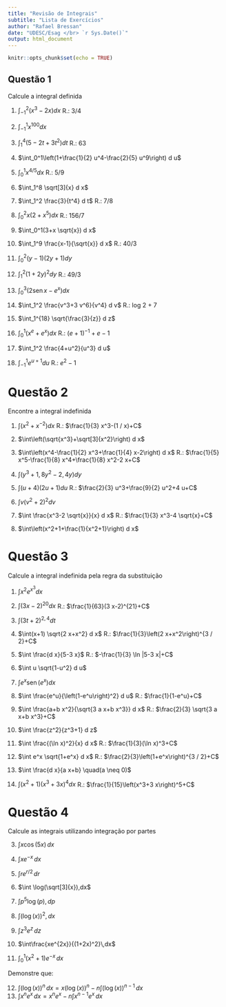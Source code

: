 ```yaml
---
title: "Revisão de Integrais"
subtitle: "Lista de Exercícios"
author: "Rafael Bressan"
date: "UDESC/Esag </br> `r Sys.Date()`"
output: html_document
---
```


```r
knitr::opts_chunk$set(echo = TRUE)
```


## Questão 1

Calcule a integral definida

1. $\int_{-1}^2\left(x^3-2 x\right) d x$ R.: 3/4

1. $\int_{-1}^1 x^{100} d x$

1. $\int_1^4\left(5-2 t+3 t^2\right) d t$ R.: 63

1. $\int_0^1\left(1+\frac{1}{2} u^4-\frac{2}{5} u^9\right) d u$
1. $\int_0^1 x^{4 / 5} d x$ R.: 5/9
1. $\int_1^8 \sqrt[3]{x} d x$
1. $\int_1^2 \frac{3}{t^4} d t$ R.: 7/8
1. $\int_0^2 x\left(2+x^5\right) d x$ R.: 156/7
1. $\int_0^1(3+x \sqrt{x}) d x$ 
1. $\int_1^9 \frac{x-1}{\sqrt{x}} d x$ R.: 40/3
1. $\int_0^2(y-1)(2 y+1) d y$
1. $\int_1^2(1+2 y)^2 d y$ R.: 49/3
1. $\int_0^3\left(2 \operatorname{sen} x-e^x\right) d x$
1. $\int_1^2 \frac{v^3+3 v^6}{v^4} d v$ R.: log 2 + 7
1. $\int_1^{18} \sqrt{\frac{3}{z}} d z$
1. $\int_0^1\left(x^e+e^x\right) d x$ R.: $(e+1)^{-1} + e - 1$
1. $\int_1^2 \frac{4+u^2}{u^3} d u$
1. $\int_{-1}^1 e^{u+1} d u$ R.: $e^2 - 1$

# Questão 2

Encontre a integral indefinida

1. $\int\left(x^2+x^{-2}\right) d x$ R.: $\frac{1}{3} x^3-(1 / x)+C$

1. $\int\left(\sqrt{x^3}+\sqrt[3]{x^2}\right) d x$ 

1. $\int\left(x^4-\frac{1}{2} x^3+\frac{1}{4} x-2\right) d x$ R.: $\frac{1}{5} x^5-\frac{1}{8} x^4+\frac{1}{8} x^2-2 x+C$
1. $\int\left(y^3+1,8 y^2-2,4 y\right) d y$
1. $\int(u+4)(2 u+1) d u$ R.: $\frac{2}{3} u^3+\frac{9}{2} u^2+4 u+C$
1. $\int v\left(v^2+2\right)^2 d v$
1. $\int \frac{x^3-2 \sqrt{x}}{x} d x$ R.: $\frac{1}{3} x^3-4 \sqrt{x}+C$
1. $\int\left(x^2+1+\frac{1}{x^2+1}\right) d x$

# Questão 3

Calcule a integral indefinida pela regra da substituição

1. $\int x^2 e^{x^3} d x$ 

1. $\int(3 x-2)^{20} d x$ R.: $\frac{1}{63}(3 x-2)^{21}+C$

1. $\int(3 t+2)^{2,4} d t$
1. $\int(x+1) \sqrt{2 x+x^2} d x$ R.: $\frac{1}{3}\left(2 x+x^2\right)^{3 / 2}+C$
1. $\int \frac{d x}{5-3 x}$ R.: $-\frac{1}{3} \ln |5-3 x|+C$
1. $\int u \sqrt{1-u^2} d u$
1. $\int e^x \operatorname{sen}\left(e^x\right) d x$
1. $\int \frac{e^u}{\left(1-e^u\right)^2} d u$ R.: $\frac{1}{1-e^u}+C$
1. $\int \frac{a+b x^2}{\sqrt{3 a x+b x^3}} d x$ R.: $\frac{2}{3} \sqrt{3 a x+b x^3}+C$
1. $\int \frac{z^2}{z^3+1} d z$
1. $\int \frac{(\ln x)^2}{x} d x$ R.: $\frac{1}{3}(\ln x)^3+C$
1. $\int e^x \sqrt{1+e^x} d x$ R.: $\frac{2}{3}\left(1+e^x\right)^{3 / 2}+C$
1. $\int \frac{d x}{a x+b} \quad(a \neq 0)$
1. $\int\left(x^2+1\right)\left(x^3+3 x\right)^4 d x$ R.: $\frac{1}{15}\left(x^3+3 x\right)^5+C$

# Questão 4

Calcule as integrais utilizando integração por partes

3. $\int x\operatorname{cos}(5x)\,dx$

4. $\int xe^{-x}\,dx$

5. $\int re^{r/2}\,dr$
9. $\int \log(\sqrt[3]{x}),dx$
12. $\int p^5\log(p),dp$
15. $\int (\log(x))^2,dx$
19. $\int z^3e^z\,dz$
21. $\int\frac{xe^{2x}}{(1+2x)^2}\,dx$
24. $\int_0^1(x^2+1)e^{-x}\,dx$

Demonstre que:

12. $\int (\log(x))^n\,dx=x(\log(x))^n-n\int(\log(x))^{n-1}\,dx$
13. $\int x^ne^x\,dx=x^ne^x-n\int x^{n-1}e^x\,dx$

